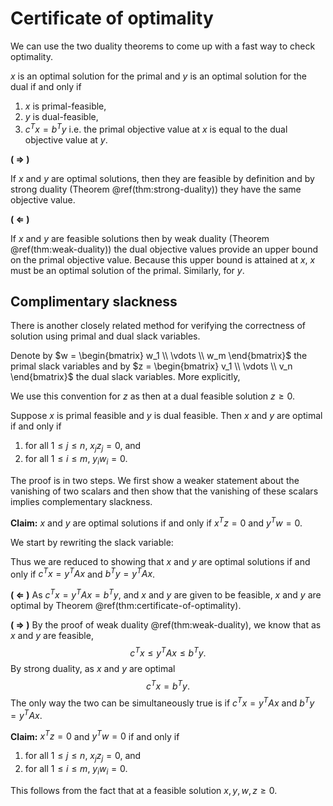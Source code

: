 # Certificate of optimality 

We can use the two duality theorems to come up with a fast way to check optimality. 

::: {.theorem name="Certificate of optimality" #certificate-of-optimality}

$x$ is an optimal solution for the primal and $y$ is an optimal solution for the dual if and only if 

1. $x$ is primal-feasible, 
2. $y$ is dual-feasible,
3. $c^T x = b^T y$ i.e. the primal objective value at $x$ is equal to the dual objective value at $y$.

:::

::: {.proof}

**( $\Rightarrow$ )** 

If $x$ and $y$ are optimal solutions, then they are feasible by definition and by strong duality (Theorem \@ref(thm:strong-duality)) they have the same objective value. 

**( $\Leftarrow$ )**

If $x$ and $y$ are feasible solutions then by weak duality (Theorem \@ref(thm:weak-duality)) the dual objective values provide an upper bound on the primal objective value. Because this upper bound is attained at $x$, $x$ must be an optimal solution of the primal. Similarly, for $y$.

:::


## Complimentary slackness 

There is another closely related method for verifying the correctness of solution using primal and dual slack variables. 

Denote by $w = \begin{bmatrix} w_1 \\ \vdots \\ w_m \end{bmatrix}$ the primal slack variables and by $z = \begin{bmatrix} v_1 \\ \vdots \\ v_n \end{bmatrix}$ the dual slack variables. More explicitly, 

\begin{align}
  w &= b - A x \\ 
  z &= -c + A^T y.  
\end{align}

We use this convention for $z$ as then at a dual feasible solution $z \ge 0$.

::: {.theorem name="Complementary slackness" #complementary-slackness}

Suppose $x$ is primal feasible and $y$ is dual feasible. Then $x$ and $y$ are optimal if and only if 

1. for all $1 \le j \le n$, $x_j z_j = 0$, and 
2. for all $1 \le i \le m$, $y_i w_i = 0$.

:::

::: {.proof}

The proof is in two steps. We first show a weaker statement about the vanishing of two scalars and then show that the vanishing of these scalars implies complementary slackness.

**Claim:** $x$ and $y$ are optimal solutions if and only if $x^T z = 0$ and $y^T w = 0$.

We start by rewriting the slack variable: 

\begin{align}
    && x^T z = 0 && \mbox{ and } && y^T w = 0 \\ 
  \Leftrightarrow 
  && x^T (-c + A^T y) = 0 && \mbox{ and } && y^T (b - A x) = 0 \\ 
  \Leftrightarrow 
  && x^T c = x^T A^T y && \mbox{ and } && y^T b = y^T A x \\ 
  \Leftrightarrow 
  && c^T x = y^T A x && \mbox{ and } && b^T y = y^T A x \\ 
\end{align}

Thus we are reduced to showing that $x$ and $y$ are optimal solutions if and only if $c^T x = y^T A x$ and $b^T y = y^T A x$.

**( $\Leftarrow$ )** 
As $c^T x = y^T A x = b^T y$, and $x$ and $y$ are given to be feasible, $x$ and $y$ are optimal by Theorem \@ref(thm:certificate-of-optimality). 

**( $\Rightarrow$ )** 
By the proof of weak duality \@ref(thm:weak-duality), we know that as $x$ and $y$ are feasible, 
$$c^T x \le y^T A x \le b^T y.$$ 
By strong duality, as $x$ and $y$ are optimal 
$$c^T x = b^T y.$$
The only way the two can be simultaneously true is if $c^T x = y^T A x$ and $b^T y = y^T A x$.

**Claim:**  $x^T z = 0$ and $y^T w = 0$ if and only if 

1. for all $1 \le j \le n$, $x_j z_j = 0$, and 
2. for all $1 \le i \le m$, $y_i w_i = 0$.

This follows from the fact that at a feasible solution $x, y, w, z \ge 0$.
:::